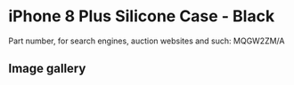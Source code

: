 # iPhone 8 Plus Silicone Case - Black

Part number, for search engines, auction websites and such: MQGW2ZM/A

## Image gallery

<div style={{ width: "768px" }}>
  <GalleryComponent
    images={[
      {
        original: "/everysource/MQGW2",
        thumbnail: "/everypreview/MQGW2",
      },
      {
        original: "/everysource/MQGW2_AV1_GOLD",
        thumbnail: "/everypreview/MQGW2_AV1_GOLD",
      },
      {
        original: "/everysource/MQGW2_AV1_SILVER",
        thumbnail: "/everypreview/MQGW2_AV1_SILVER",
      },
      {
        original: "/everysource/MQGW2_AV1_SPACE_GRAY",
        thumbnail: "/everypreview/MQGW2_AV1_SPACE_GRAY",
      },
      {
        original: "/everysource/MQGW2_AV2",
        thumbnail: "/everypreview/MQGW2_AV2",
      }
    ]}
  />
</div>